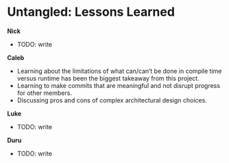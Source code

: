 # Untangled: Lessons Learned

**Nick**
- TODO: write

**Caleb**
- Learning about the limitations of what can/can’t be done in compile time versus runtime has been
  the biggest takeaway from this project.
- Learning to make commits that are meaningful and not disrupt progress for other members.
- Discussing pros and cons of complex architectural design choices.

**Luke**
- TODO: write

**Duru**
- TODO: write
